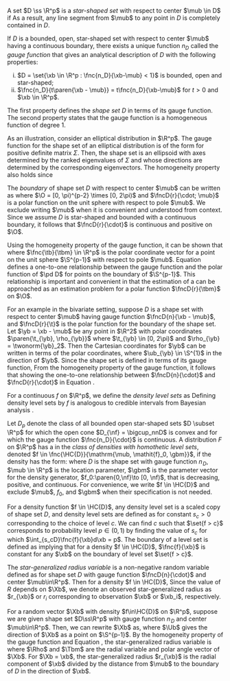 A set $D \ss \R^p$ is a *star-shaped set* with respect to center $\mub \in D$ if \eqq{
  \xb \in D \implies \xi\xb + \paren{1-\xi}\mub \in D, \qquad \text{for all} \ 0 < \xi < 1.
} As a result, any line segment from $\mub$ to any point in $D$ is completely contained in $D$. 

If $D$ is a bounded, open, star-shaped set with respect to center $\mub$ having a continuous boundary, there exists a unique function $n_D$ called the *gauge function* that gives an analytical description of $D$ with the following properties:
  
  (i) $D = \set{\xb \in \R^p : \fnc{n_D}{\xb-\mub} < 1}$ is bounded, open and star-shaped;
  (i) $\fnc{n_D}{t\paren{\xb - \mub}} = t\fnc{n_D}{\xb-\mub}$ for $t > 0$ and $\xb \in \R^p$.

The first property defines the *shape set* $D$ in terms of its gauge function. The second property states that the gauge function is a homogeneous function of degree 1.

As an illustration, consider an elliptical distribution in $\R^p$. The gauge function for the shape set of an elliptical distribution is of the form \eqq{
  \fnc{n_D}{\xb - \mub} = \sqrt{\paren{\xb-\mub}\tr\Sigma^{-1}\paren{\xb - \mub}},
} for positive definite matrix $\Sigma$. Then, the shape set is an ellipsoid with axes determined by the ranked eigenvalues of $\Sigma$ and whose directions are determined by the corresponding eigenvectors. The homogeneity property also holds since \eqq{
  \fnc{n_D}{t\paren{\xb - \mub}} = \sqrt{t^2\paren{\xb-\mub}\tr\Sigma^{-1}\paren{\xb - \mub}} = t\sqrt{\paren{\xb-\mub}\tr\Sigma^{-1}\paren{\xb - \mub}} = t\fnc{n_D}{\xb - \mub}.
}

<!-- Under the above definitions, a density having density level sets that are scaled copies of a bounded star-shaped set $D$ with gauge function $\fnc{n_D}{\cdot}$ must be non-increasing. If we further assume that the support of the density is unbounded, then the density must be monotonically decreasing. -->
  
The *boundary* of shape set $D$ with respect to center $\mub$ can be written as \eeq[D-boundary]{
  \bdry{D} = \set{\xb \in \R^p : \fnc{n_D}{\xb - \mub} = 1} = \set{\fncD{r}{\tbm; \mub} : \tbm \in \O},
} where $\O = [0, \pi)^{p-2} \times [0, 2\pi)$ and $\fncD{r}{\cdot; \mub}$ is a polar function on the unit sphere with respect to pole $\mub$. We exclude writing $\mub$ when it is convenient and understood from context. Since we assume $D$ is star-shaped and bounded with a continuous boundary, it follows that $\fncD{r}{\cdot}$ is continuous and positive on $\O$. 

Using the homogeneity property of the gauge function, it can be shown that \eeq[boundary]{
  \fncD{r}{\tbm} = \dfrac{1}{\fncD{n}{\fnc{\tb}{\tbm}}},
} where $\fnc{\tb}{\tbm} \in \R^p$ is the polar coordinate vector for a point on the unit sphere $\S^{p-1}$ with respect to pole $\mub$. Equation \eqref{Eq:boundary} defines a one-to-one relationship between the gauge function and the polar function of $\pd D$ for points on the boundary of $\S^{p-1}$. This relationship is important and convenient in that the estimation of a \mbox{set $D \ss \R^p$} can be approached as an estimation problem for a polar function $\fncD{r}{\tbm}$ on $\O$.

For an example in the bivariate setting, suppose $D$ is a shape set with respect to center $\mub$ having gauge function $\fncD{n}{\xb - \mub}$, and $\fncD{r}{\t}$ is the polar function for the boundary of the shape set. Let $\yb = \xb - \mub$ be any point in $\R^2$ with polar coordinates $\paren{\t_{\yb}, \rho_{\yb}}$ where $\t_{\yb} \in [0, 2\pi)$ and $\rho_{\yb} = \twonorm{\yb}_2$. Then the Cartesian coordinates for $\yb$ can be written in terms of the polar coordinates, \eqq{
  \yb = \paren{\rho_{\yb}\cos\t_{\yb}, \rho_{\yb}\sin\t_{\yb}} = \rho_{\yb}\paren{\cos\t_{\yb}, \sin\t_{\yb}} = \rho_{\yb}\ub_{\yb},
} where $\ub_{\yb} \in \S^{1}$ in the direction of $\yb$. Since the shape set is defined in terms of its gauge function, \eqq{
  D = \set{\yb\in\R^2 : \fncD{n}{\yb} < 1} = \set{\yb\in\R^2 : \fncD{n}{\rho_{\yb}\ub_{\yb}} < 1}.
} From the homogeneity property of the gauge function, it follows that \begin{align*}
  D &= \set{\yb\in\R^2 : \rho_{\yb}\fncD{n}{\ub_{\yb}} < 1} 
    = \set{\yb\in\R^2 : \rho_{\yb} < \frac{1}{\fncD{n}{\ub_{\yb}}}}
    = \set{\yb \in \R^2 : \rho_{\yb} < \fncD{r}{\t_{\yb}}},
  \end{align*}
showing the one-to-one relationship between $\fncD{n}{\cdot}$ and $\fncD{r}{\cdot}$ in Equation \eqref{Eq:boundary}.

For a continuous \ac{pdf} $f$ on $\R^p$, we define the *density level sets* as \eqq{
  \set{f > c} \coloneqq \set{\xb \in \R^p : \fnc{f}{\xb} > c}, \qquad 0 < c < c_0 \coloneqq \sup f.
} Defining density level sets by $f$ is analogous to credible intervals from Bayesian analysis \citep{Robert2007}. 

Let $D_p$ denote the class of all bounded open star-shaped sets $D \subset \R^p$ for which the open cone $D_{\nf} = \bigcup_nnD$ is convex and for which the gauge function $\fnc{n_D}{\cdot}$ is continuous. A distribution $F$ on $\R^p$ has a \ac{pdf} in the *class of densities with homothetic level sets*, denoted $f \in \fnc{\HC{D}}{\mathrm{\mub, \mathit{f}_0, \gbm}}$, if the density has the form: \eeq[homo-dens]{
    \fnc{f}{\xb} = \fnc{f_0}{\fnc{n_D}{\xb - \mub}; \gbm}, \qquad \text{for } \xb \in \R^p,
} where $D$ is the shape set with gauge function $n\!_D$, $\mub \in \R^p$ is the location parameter, $\gbm$ is the parameter vector for the density generator, $f_0:\paren{0,\nf}\to [0, \nf)$, that is decreasing, positive, and continuous. For convenience, we write $f \in \HC{D}$ and exclude $\mub$, $f_0$, and $\gbm$ when their specification is not needed.

For a density function $f \in \HC{D}$, any density level set is a scaled copy of shape set $D$, and density level sets are defined as \eqq{
  \set{f > c} \coloneqq s_cD, \qquad 0 < c < c_0 \coloneqq \sup\!f, \ f \in \HC{D},
} for constant $s_c > 0$ corresponding to the choice of level $c$. We can find $c$ such that $\set{f > c}$ corresponds to probability level $p \in (0, 1)$ by finding the value of $s_c$ for which $\int_{s_cD}\fnc{f}{\xb}d\xb = p$. The boundary of a level set is defined as \eqq{
  \bdry{\set{f > c}} \coloneqq \set{\xb \in \R^p : \fnc{f}{\xb} = c},
} implying that for a density $f \in \HC{D}$, $\fnc{f}{\xb}$ is constant for any $\xb$ on the boundary of level set $\set{f > c}$.

The *star-generalized radius variable* is a non-negative random variable defined as \eqq{
  R \coloneq \fncD{n}{\Xb - \mub}, \qquad \Xb \in \R^p,
} for shape set $D$ with gauge function $\fncD{n}{\cdot}$ and center $\mub\in\R^p$. Then for a density $f \in \HC{D}$, \eqq{
  \fnc{f}{\xb} = \fnc{f_0}{\fncD{n}{\xb - \mub}; \gbm} = \fnc{f_0}{r; \gbm}.
} Since the value of $R$ depends on $\Xb$, we denote an observed star-generalized radius as $r_{\xb}$ or $r_i$ corresponding to observation $\xb$ or $\xb_i$, respectively.

For a random vector $\Xb$ with density $f\in\HC{D}$ on $\R^p$, suppose we are given shape set $D\ss\R^p$ with gauge function $n\!_D$ and center $\mub\in\R^p$. Then, we can rewrite $\Xb$ as, \eqq{
  \Xb = \twonorm{\Xb - \mub}_2\dfrac{\Xb - \mub}{\twonorm{\Xb - \mub}_2} = \twonorm{\Xb - \mub}_2\Ub,
} where $\Ub$ gives the direction of $\Xb$ as a point on $\S^{p-1}$. By the homogeneity property of the gauge function and Equation \eqref{Eq:boundary}, the star-generalized radius variable is \eeq[stargen]{
  R = \fncD{n}{\Xb - \mub} = \twonorm{\Xb - \mub}_2\fncD{n}{\Ub} = \dfrac{\Rho}{\fncD{r}{\Tbm}},
} where $\Rho$ and $\Tbm$ are the radial variable and polar angle vector of $\Xb$. For $\Xb = \xb$, the star-generalized radius $r_{\xb}$ is the radial component of $\xb$ divided by the distance from $\mub$ to the boundary of $D$ in the direction of $\xb$.
